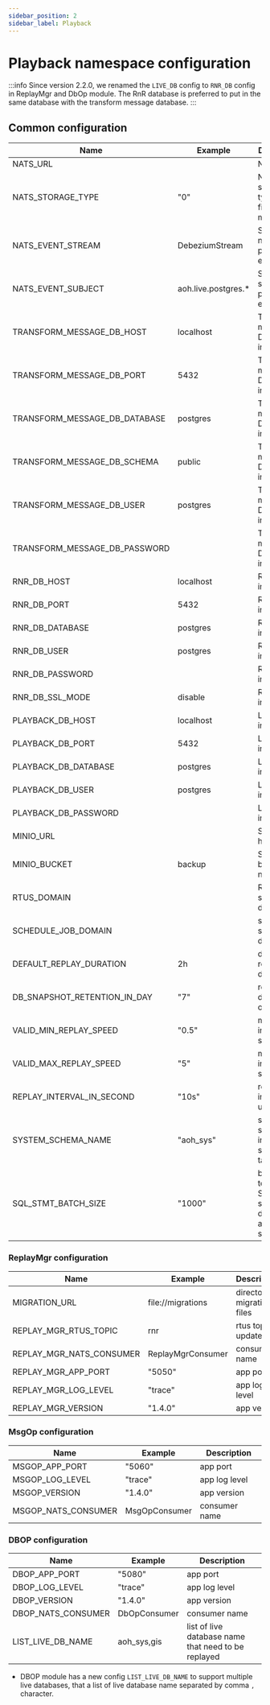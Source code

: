 ```yaml
---
sidebar_position: 2
sidebar_label: Playback
---
```


# Playback namespace configuration

:::info
Since version 2.2.0, we renamed the `LIVE_DB` config to `RNR_DB` config in ReplayMgr and DbOp module.
The RnR database is preferred to put in the same database with the transform message database.
:::

## Common configuration

| Name                            | Example             | Description                              |
| ------------------------------- | -----------------   | -----------------------------------------|
| NATS_URL                        |                     | NATS url                                 |
| NATS_STORAGE_TYPE               | "0"                 | NATS storage type: 0 - files, 1 - memory |
| NATS_EVENT_STREAM               | DebeziumStream      | Stream name for playback event  |
| NATS_EVENT_SUBJECT              | aoh.live.postgres.* | Stream subject for playback event|
| TRANSFORM_MESSAGE_DB_HOST       | localhost           | Transform message DB information |
| TRANSFORM_MESSAGE_DB_PORT       | 5432                | Transform message DB information |
| TRANSFORM_MESSAGE_DB_DATABASE   | postgres            | Transform message DB information |
| TRANSFORM_MESSAGE_DB_SCHEMA     | public              | Transform message DB information |
| TRANSFORM_MESSAGE_DB_USER       | postgres            | Transform message DB information |
| TRANSFORM_MESSAGE_DB_PASSWORD   |                     | Transform message DB information |
| RNR_DB_HOST                     | localhost           | RNR DB information |
| RNR_DB_PORT                     | 5432                | RNR DB information |
| RNR_DB_DATABASE                 | postgres            | RNR DB information |
| RNR_DB_USER                     | postgres            | RNR DB information |
| RNR_DB_PASSWORD                 |                     | RNR DB information |
| RNR_DB_SSL_MODE                 | disable             | RNR DB information |
| PLAYBACK_DB_HOST                | localhost           | Live DB information |
| PLAYBACK_DB_PORT                | 5432                | Live DB information |
| PLAYBACK_DB_DATABASE            | postgres            | Live DB information |
| PLAYBACK_DB_USER                | postgres            | Live DB information |
| PLAYBACK_DB_PASSWORD            |                     | Live DB information |
| MINIO_URL                       |                     | Storage host |
| MINIO_BUCKET                    | backup              | Storage bucket name |
| RTUS_DOMAIN                     |                     | RTUS service domain |
| SCHEDULE_JOB_DOMAIN             |                     | schedulejob service domain |
| DEFAULT_REPLAY_DURATION         | 2h                  | default replay duration |
| DB_SNAPSHOT_RETENTION_IN_DAY    | "7"                 | retention dump object |
| VALID_MIN_REPLAY_SPEED          | "0.5"               | min speed in playback session |
| VALID_MAX_REPLAY_SPEED          | "5"                 | max speed in playback session |
| REPLAY_INTERVAL_IN_SECOND       |  "10s"              | replay interval update |
| SYSTEM_SCHEMA_NAME              |  "aoh_sys"          | system schema include system time table|
| SQL_STMT_BATCH_SIZE             |  "1000"             | batch size to execute SQL statement during init and play session|

### ReplayMgr configuration
| Name                            | Example             | Description                                                                      |
| ------------------------------- | -----------------   | ---------------------------------------------------------------------------------|
| MIGRATION_URL                   | file://migrations | directory to migration files |
| REPLAY_MGR_RTUS_TOPIC           | rnr | rtus topic to update SSE |
| REPLAY_MGR_NATS_CONSUMER        | ReplayMgrConsumer | consumer name |
| REPLAY_MGR_APP_PORT             | "5050" | app port |
| REPLAY_MGR_LOG_LEVEL            | "trace" |app log level |
| REPLAY_MGR_VERSION              | "1.4.0" |app version |

### MsgOp configuration
| Name                | Example             | Description                                                                      |
| ------------------- | -----------------   | ---------------------------------------------------------------------------------|
| MSGOP_APP_PORT      | "5060" | app port|
| MSGOP_LOG_LEVEL     | "trace" | app log level|
| MSGOP_VERSION       | "1.4.0" | app version |
| MSGOP_NATS_CONSUMER | MsgOpConsumer | consumer name |

### DBOP configuration
| Name               | Example             | Description                                                                      |
| ------------------ | -----------------   | ---------------------------------------------------------------------------------|
| DBOP_APP_PORT      | "5080" |   app port |
| DBOP_LOG_LEVEL     | "trace" | app log level |
| DBOP_VERSION       | "1.4.0" |   app version |
| DBOP_NATS_CONSUMER | DbOpConsumer | consumer name|
| LIST_LIVE_DB_NAME  | aoh_sys,gis | list of live database name that need to be replayed |

- DBOP module has a new config `LIST_LIVE_DB_NAME` to support multiple live databases, that a list of live database name separated by comma `,` character.
